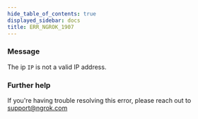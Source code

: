 ```yaml
---
hide_table_of_contents: true
displayed_sidebar: docs
title: ERR_NGROK_1907
---
```




### Message

The ip `IP` is not a valid IP address.

<ErrorDetails error="err_ngrok_1907" />

### Further help

If you're having trouble resolving this error, please reach out to [support@ngrok.com](mailto:support@ngrok.com?subject=Help%20with%20ERR_NGROK_1907)
